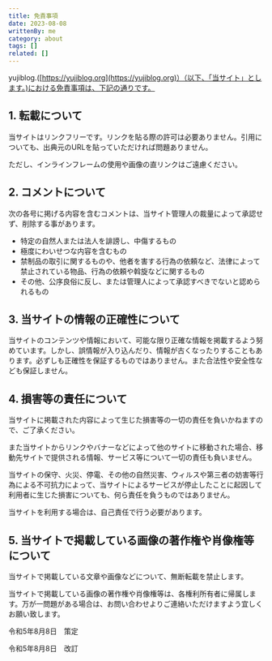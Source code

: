 ```yaml
---
title: 免責事項
date: 2023-08-08
writtenBy: me
category: about
tags: []
related: []
---
```


yujiblog.([https://yujiblog.org](https://yujiblog.org)）（以下、「当サイト」とします。)における免責事項は、下記の通りです。

## 1. 転載について
当サイトはリンクフリーです。リンクを貼る際の許可は必要ありません。引用についても、出典元のURLを貼っていただければ問題ありません。

ただし、インラインフレームの使用や画像の直リンクはご遠慮ください。

## 2. コメントについて
次の各号に掲げる内容を含むコメントは、当サイト管理人の裁量によって承認せず、削除する事があります。

- 特定の自然人または法人を誹謗し、中傷するもの
- 極度にわいせつな内容を含むもの
- 禁制品の取引に関するものや、他者を害する行為の依頼など、法律によって禁止されている物品、行為の依頼や斡旋などに関するもの
- その他、公序良俗に反し、または管理人によって承認すべきでないと認められるもの
## 3. 当サイトの情報の正確性について
当サイトのコンテンツや情報において、可能な限り正確な情報を掲載するよう努めています。しかし、誤情報が入り込んだり、情報が古くなったりすることもあります。必ずしも正確性を保証するものではありません。また合法性や安全性なども保証しません。

## 4. 損害等の責任について
当サイトに掲載された内容によって生じた損害等の一切の責任を負いかねますので、ご了承ください。

また当サイトからリンクやバナーなどによって他のサイトに移動された場合、移動先サイトで提供される情報、サービス等について一切の責任も負いません。

当サイトの保守、火災、停電、その他の自然災害、ウィルスや第三者の妨害等行為による不可抗力によって、当サイトによるサービスが停止したことに起因して利用者に生じた損害についても、何ら責任を負うものではありません。

当サイトを利用する場合は、自己責任で行う必要があります。

## 5. 当サイトで掲載している画像の著作権や肖像権等について
当サイトで掲載している文章や画像などについて、無断転載を禁止します。

当サイトで掲載している画像の著作権や肖像権等は、各権利所有者に帰属します。万が一問題がある場合は、お問い合わせよりご連絡いただけますよう宜しくお願い致します。

令和5年8月8日　策定

令和5年8月8日　改訂
